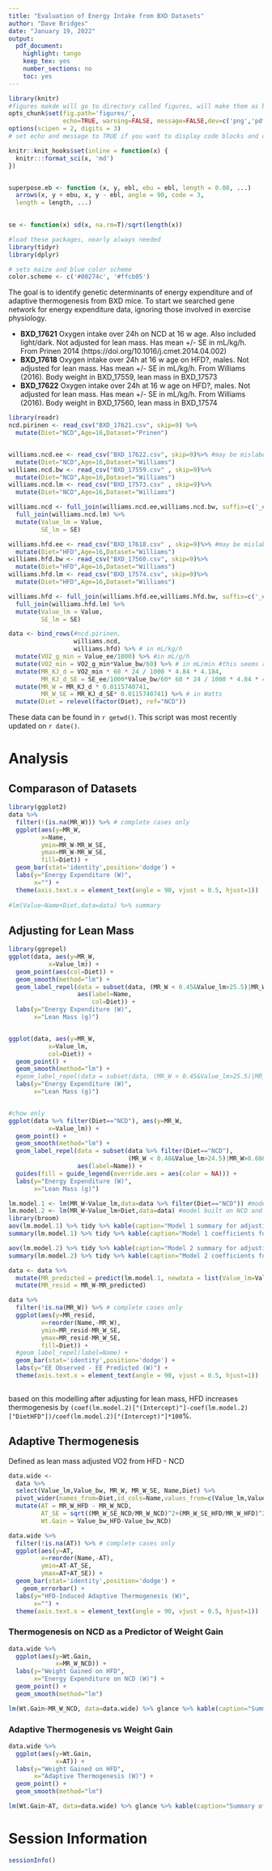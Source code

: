 ```yaml
---
title: "Evaluation of Energy Intake from BXD Datasets"
author: "Dave Bridges"
date: "January 19, 2022"
output:
  pdf_document:
    highlight: tango
    keep_tex: yes
    number_sections: no
    toc: yes
---
```


```r
library(knitr)
#figures makde will go to directory called figures, will make them as both png and pdf files 
opts_chunk$set(fig.path='figures/',
               echo=TRUE, warning=FALSE, message=FALSE,dev=c('png','pdf'))
options(scipen = 2, digits = 3)
# set echo and message to TRUE if you want to display code blocks and code output respectively

knitr::knit_hooks$set(inline = function(x) {
  knitr:::format_sci(x, 'md')
})


superpose.eb <- function (x, y, ebl, ebu = ebl, length = 0.08, ...)
  arrows(x, y + ebu, x, y - ebl, angle = 90, code = 3,
  length = length, ...)

  
se <- function(x) sd(x, na.rm=T)/sqrt(length(x))

#load these packages, nearly always needed
library(tidyr)
library(dplyr)

# sets maize and blue color scheme
color.scheme <- c('#00274c', '#ffcb05')
```

The goal is to identify genetic determinants of energy expenditure and of adaptive thermogenesis from BXD mice.  To start we searched gene network for energy expenditure data, ignoring those involved in exercise physiology.

* **BXD_17621** Oxygen intake over 24h on NCD at 16 w age.  Also included light/dark.  Not adjusted for lean mass.  Has mean +/- SE in mL/kg/h.  From Prinen 2014 (https://doi.org/10.1016/j.cmet.2014.04.002)
* **BXD_17618** Oxygen intake over 24h at 16 w age on HFD?, males.  Not adjusted for lean mass.  Has mean +/- SE in mL/kg/h.  From Williams (2016).  Body weight in BXD_17559, lean mass in BXD_17573
* **BXD_17622** Oxygen intake over 24h at 16 w age on HFD?, males.  Not adjusted for lean mass.  Has mean +/- SE in mL/kg/h.  From Williams (2016).  Body weight in BXD_17560, lean mass in BXD_17574

```r
library(readr)
ncd.pirinen <- read_csv("BXD_17621.csv", skip=9) %>% 
  mutate(Diet="NCD",Age=16,Dataset="Prinen")


williams.ncd.ee <- read_csv("BXD_17622.csv", skip=9)%>% #may be mislabelled on genenetwork, assigned based on HFD reductions
  mutate(Diet="NCD",Age=16,Dataset="Williams")
williams.ncd.bw <- read_csv("BXD_17559.csv" , skip=9)%>% 
  mutate(Diet="NCD",Age=16,Dataset="Williams")
williams.ncd.lm <- read_csv("BXD_17573.csv" , skip=9)%>% 
  mutate(Diet="NCD",Age=16,Dataset="Williams")

williams.ncd <- full_join(williams.ncd.ee,williams.ncd.bw, suffix=c('_ee','_bw'), by=c("Name","Dataset","Diet")) %>%
  full_join(williams.ncd.lm) %>%
  mutate(Value_lm = Value,
         SE_lm = SE)

williams.hfd.ee <- read_csv("BXD_17618.csv" , skip=9)%>% #may be mislabelled on genenetwork
  mutate(Diet="HFD",Age=16,Dataset="Williams")
williams.hfd.bw <- read_csv("BXD_17560.csv", skip=9)%>% 
  mutate(Diet="HFD",Age=16,Dataset="Williams")
williams.hfd.lm <- read_csv("BXD_17574.csv", skip=9)%>% 
  mutate(Diet="HFD",Age=16,Dataset="Williams")

williams.hfd <- full_join(williams.hfd.ee,williams.hfd.bw, suffix=c('_ee','_bw'), by=c("Name","Dataset","Diet")) %>%
  full_join(williams.hfd.lm) %>%
  mutate(Value_lm = Value,
         SE_lm = SE)

data <- bind_rows(#ncd.pirinen,
                  williams.ncd,
                  williams.hfd) %>% # in mL/kg/h
  mutate(VO2_g_min = Value_ee/1000) %>% #in mL/g/h
  mutate(VO2_min = VO2_g_min*Value_bw/60) %>% # in mL/min #this seems reasonable
  mutate(MR_KJ_d = VO2_min * 60 * 24 / 1000 * 4.84 * 4.184,
         MR_KJ_d_SE = SE_ee/1000*Value_bw/60* 60 * 24 / 1000 * 4.84 * 4.184) %>% # 60min/h x 24h/day / 1000 mL/L x 4.84 kcal/L x 4.184 kJ/kcal
  mutate(MR_W = MR_KJ_d * 0.0115740741,
         MR_W_SE = MR_KJ_d_SE* 0.0115740741) %>% # in Watts 
  mutate(Diet = relevel(factor(Diet), ref="NCD"))

```

These data can be found in `r getwd()`.  This script was most recently updated on `r date()`.

# Analysis

## Comparason of Datasets

```r
library(ggplot2)
data %>%
  filter(!(is.na(MR_W))) %>% # complete cases only
  ggplot(aes(y=MR_W,
         x=Name,
         ymin=MR_W-MR_W_SE,
         ymax=MR_W-MR_W_SE,
         fill=Diet)) +
  geom_bar(stat='identity',position='dodge') +
  labs(y="Energy Expenditure (W)",
       x="") +
  theme(axis.text.x = element_text(angle = 90, vjust = 0.5, hjust=1))
  
#lm(Value~Name+Diet,data=data) %>% summary
```

## Adjusting for Lean Mass

```r
library(ggrepel)
ggplot(data, aes(y=MR_W,
           x=Value_lm)) +
  geom_point(aes(col=Diet)) +
  geom_smooth(method="lm") +
  geom_label_repel(data = subset(data, (MR_W < 0.45&Value_lm>25.5)|MR_W>0.65&Value_lm<27),
                   aes(label=Name,
                       col=Diet)) +
  labs(y="Energy Expenditure (W)",
       x="Lean Mass (g)")


ggplot(data, aes(y=MR_W,
           x=Value_lm,
           col=Diet)) +
  geom_point() +
  geom_smooth(method="lm") +
  #geom_label_repel(data = subset(data, (MR_W < 0.45&Value_lm>25.5)|MR_W>0.65&Value_lm<27),aes(label=Name)) +
  labs(y="Energy Expenditure (W)",
       x="Lean Mass (g)")


#chow only
ggplot(data %>% filter(Diet=="NCD"), aes(y=MR_W,
           x=Value_lm)) +
  geom_point() +
  geom_smooth(method="lm") +
  geom_label_repel(data = subset(data %>% filter(Diet=="NCD"),
                                 (MR_W < 0.48&Value_lm>24.5)|MR_W>0.60&Value_lm<27),
                   aes(label=Name)) +
  guides(fill = guide_legend(override.aes = aes(color = NA))) +
  labs(y="Energy Expenditure (W)",
       x="Lean Mass (g)")

lm.model.1 <- lm(MR_W~Value_lm,data=data %>% filter(Diet=="NCD")) #model built on only NCD
lm.model.2 <- lm(MR_W~Value_lm+Diet,data=data) #model built on NCD and AT
library(broom)
aov(lm.model.1) %>% tidy %>% kable(caption="Model 1 summary for adjusting for lean mass")
summary(lm.model.1) %>% tidy %>% kable(caption="Model 1 coefficients for adjusting for lean mass")

aov(lm.model.2) %>% tidy %>% kable(caption="Model 2 summary for adjusting for lean mass")
summary(lm.model.2) %>% tidy %>% kable(caption="Model 2 coefficients for adjusting for lean mass")

data <- data %>%
  mutate(MR_predicted = predict(lm.model.1, newdata = list(Value_lm=Value_lm))) %>%
  mutate(MR_resid = MR_W-MR_predicted) 

data %>%
  filter(!is.na(MR_W)) %>% # complete cases only
  ggplot(aes(y=MR_resid,
         x=reorder(Name,-MR_W),
         ymin=MR_resid-MR_W_SE,
         ymax=MR_resid-MR_W_SE,
         fill=Diet)) +
  #geom_label_repel(label=Name) +
  geom_bar(stat='identity',position='dodge') +
  labs(y="EE Observed - EE Predicted (W)") +
  theme(axis.text.x = element_text(angle = 90, vjust = 0.5, hjust=1))
  
```

based on this modelling after adjusting for lean mass, HFD increases thermogenesis by `(coef(lm.model.2)["(Intercept)"]-coef(lm.model.2)["DietHFD"])/coef(lm.model.2)["(Intercept)"]*100`%.

## Adaptive Thermogenesis

Defined as lean mass adjusted VO2 from HFD - NCD

```r
data.wide <-
  data %>%
  select(Value_lm,Value_bw, MR_W, MR_W_SE, Name,Diet) %>%
  pivot_wider(names_from=Diet,id_cols=Name,values_from=c(Value_lm,Value_bw, MR_W,MR_W_SE)) %>%
  mutate(AT = MR_W_HFD - MR_W_NCD,
         AT_SE = sqrt((MR_W_SE_NCD/MR_W_NCD)^2+(MR_W_SE_HFD/MR_W_HFD)^2)*AT,
         Wt.Gain = Value_bw_HFD-Value_bw_NCD)

data.wide %>%
  filter(!is.na(AT)) %>% # complete cases only
  ggplot(aes(y=AT,
         x=reorder(Name,-AT),
         ymin=AT-AT_SE,
         ymax=AT+AT_SE)) +
  geom_bar(stat='identity',position='dodge') +
    geom_errorbar() +
  labs(y="HFD-Induced Adaptive Thermogenesis (W)",
       x="") +
  theme(axis.text.x = element_text(angle = 90, vjust = 0.5, hjust=1))  
```

### Thermogenesis on NCD as a Predictor of Weight Gain

```r
data.wide %>%
  ggplot(aes(y=Wt.Gain,
             x=MR_W_NCD)) +
  labs(y="Weight Gained on HFD",
       x="Energy Expenditure on NCD (W)") +
  geom_point() +
  geom_smooth(method="lm")

lm(Wt.Gain~MR_W_NCD, data=data.wide) %>% glance %>% kable(caption="Summary of relationship between energy expenditure and diet-induced weight gain")
```

### Adaptive Thermogenesis vs Weight Gain

```r
data.wide %>%
  ggplot(aes(y=Wt.Gain,
             x=AT)) +
  labs(y="Weight Gained on HFD",
       x="Adaptive Thermogenesis (W)") +
  geom_point() +
  geom_smooth(method="lm")

lm(Wt.Gain~AT, data=data.wide) %>% glance %>% kable(caption="Summary of relationship between energy expenditure and diet-induced weight gain")
```

# Session Information

```r
sessionInfo()
```